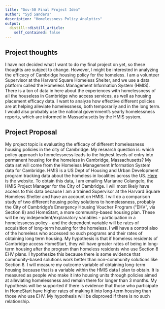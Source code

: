 ```yaml
---
title: "Gov-50 Final Project Idea"
author: "Syd Sanders"
description: "Homelessness Policy Analytics"
output:
  distill::distill_article:
    self_contained: false
---
```




## Project thoughts

I have not decided what I want to do my final project on yet, so these thoughts are subject to change. However, I might be interested in analyzing the efficacy of Cambridge housing policy for the homeless. I am a volunteer Supervisor at the Harvard Square Homeless Shelter, and we use a data platform called the Homeless Management Information System (HMIS). There is a ton of data in here about the experiences with homelessness of all the houseless in Cambridge who access services, as well as housing placement efficacy data. I want to analyze how effective different policies are at helping alleviate homelessness, both temporarily and in the long term. I would also probably use the national government's yearly homelessness reports, which are informed in Massachusetts by the HMIS system. 

## Project Proposal

My project topic is evaluating the efficacy of different homelessness housing policies in the city of Cambridge. My research question is: which policy approach to homelessness leads to the highest levels of entry into permanent housing for the homeless in Cambridge, Massachusetts? My data set will come from the Homeless Management Information System data for Cambridge. HMIS is a US Dept of Housing and Urban Development program tracking data about the homeless in localities across the US. [Here](https://www.hudexchange.info/programs/hmis/) is the website. To obtain this data, I am emailing Marianne Colangelo, the HMIS Project Manager for the City of Cambridge. I will most likely have access to this data because I am a trained Supervisor at the Harvard Square Homeless Shelter and have an account on HMIS. I will do a comparison study of two different housing policy solutions to homelessness, probably the City of Cambridge's Emergency Housing Voucher Program ("EHV", via Section 8) and HomeStart, a more community-based housing plan. These will be my independent/explanatory variables - participation in a homelessness policy - and the dependent variable will be rates of acquisition of long-term housing for the homeless. I will have a control also of the homeless who accessed no such programs and their rates of obtaining long term housing. My hypothesis is that if homeless residents of Cambridge access HomeStart, they will have greater rates of being in long-term housing after the program than homeless residents who use Section 8 EHV plans. I hypothesize this because there is some evidence that community-based solutions work better than non-community solutions like Section 8. I will measure my outcome variable of obtaining long-term housing because that is a variable within the HMIS data I plan to obtain. It is measured as people who make it into housing units through policies aimed at alleviating homelessness and remain there for longer than 3 months. My hypothesis will be supported if there is evidence that those who participate in HomeStart have higher rates of making it into long-term housing than those who use EHV. My hypothesis will be disproved if there is no such relationship. 

